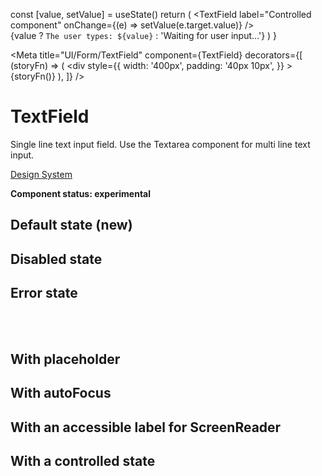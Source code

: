 
  const [value, setValue] = useState()
  return (
    <Fragment>
      <TextField
        label="Controlled component"
        onChange={(e) => setValue(e.target.value)}
      />
      <br /> {value ? `The user types: ${value}` : 'Waiting for user input...'}
    </Fragment>
  )
}

<Meta
  title="UI/Form/TextField"
  component={TextField}
  decorators={[
    (storyFn) => (
      <div
        style={{
          width: '400px',
          padding: '40px 10px',
        }}
      >
        {storyFn()}
      </div>
    ),
  ]}
/>

# TextField

Single line text input field. Use the Textarea component for multi line text input.

[Design System](https://designsystem.amsterdam.nl/7awj1hc9f/p/657629-text-input)

**Component status: experimental**

## Default state (new)

<Preview>
  <Story name="Default state">
    <TextField label="Label" />
  </Story>
</Preview>

## Disabled state

<Preview>
  <Story name="Disabled state">
    <TextField label="Disabled" disabled />
  </Story>
</Preview>

## Error state

<Preview>
  <Story name="Error state">
    <Fragment>
      <TextField label="With Error Message" error />
      <ErrorMessage message="Error message" />
      <br />
      <br />
      <TextField label="Without Error Message" error />
    </Fragment>
  </Story>
</Preview>

## With placeholder

<Preview>
  <Story name="With placeholder">
    <TextField placeholder="A placeholder" />
  </Story>
</Preview>

## With autoFocus

<Preview>
  <Story name="With autoFocus">
    <TextField label="This will focus automatically" autoFocus />
  </Story>
</Preview>

## With an accessible label for ScreenReader

<Preview>
  <Story name="With an accessible label for ScreenReader">
    <TextField
      label="I am only visible for ScreenReaders"
      srOnly
      id="text-filed-id"
    />
  </Story>
</Preview>

## With a controlled state

<Preview>
  <Story name="With a controlled state">
    <WithAControlledState />
  </Story>
</Preview>
